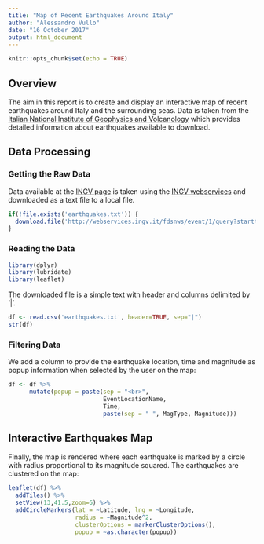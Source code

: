 ```yaml
---
title: "Map of Recent Earthquakes Around Italy"
author: "Alessandro Vullo"
date: "16 October 2017"
output: html_document
---
```


```r
knitr::opts_chunk$set(echo = TRUE)
```

## Overview 

The aim in this report is to create and display an interactive map of recent earthquakes around Italy and the surrounding seas. Data is taken from the [Italian National Institute of Geophysics and Volcanology](http://www.ingv.it/en/) which provides detailed information about earthquakes available to download.

## Data Processing

### Getting the Raw Data

Data available at the [INGV page](http://info.terremoti.ingv.it/) is taken using the [INGV webservices](http://webservices.ingv.it) and downloaded as a text file to a local file.

```r
if(!file.exists('earthquakes.txt')) {
  download.file('http://webservices.ingv.it/fdsnws/event/1/query?starttime=2017-10-09T00%3A00%3A00&endtime=2017-10-16T23%3A59%3A59&minmag=2&maxmag=10&mindepth=-10&maxdepth=1000&minlat=-90&maxlat=90&minlon=-180&maxlon=180&minversion=100&orderby=time-asc&format=text&limit=10000', destfile = 'earthquakes.txt', method = "curl")
}
```

### Reading the Data

```r
library(dplyr)
library(lubridate)
library(leaflet)
```

The downloaded file is a simple text with header and columns delimited by '|'.

```r
df <- read.csv('earthquakes.txt', header=TRUE, sep="|")
str(df)
```

### Filtering Data

We add a column to provide the earthquake location, time and magnitude as popup information when selected by the user on the map:

```r
df <- df %>%
      mutate(popup = paste(sep = "<br>", 
                           EventLocationName, 
                           Time, 
                           paste(sep = " ", MagType, Magnitude)))
```

## Interactive Earthquakes Map

Finally, the map is rendered where each earthquake is marked by a circle with radius proportional to its magnitude squared. The earthquakes are clustered on the map:

```r
leaflet(df) %>% 
  addTiles() %>%
  setView(13,41.5,zoom=6) %>%
  addCircleMarkers(lat = ~Latitude, lng = ~Longitude, 
                   radius = ~Magnitude^2, 
                   clusterOptions = markerClusterOptions(), 
                   popup = ~as.character(popup))
```
